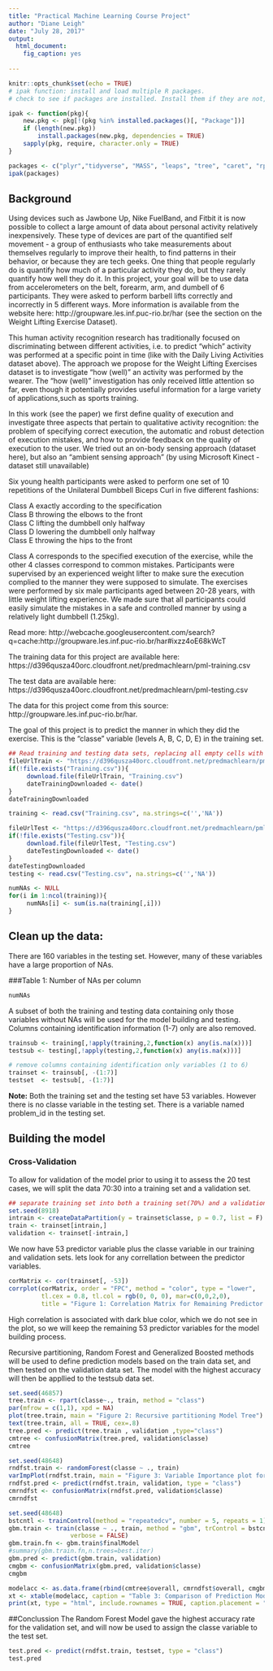 ---
title: "Practical Machine Learning Course Project"
author: "Diane Leigh"
date: "July 28, 2017"
output:
  html_document:
    fig_caption: yes
  
---

```{r setup, include=FALSE}
knitr::opts_chunk$set(echo = TRUE)
# ipak function: install and load multiple R packages.
# check to see if packages are installed. Install them if they are not, then load them into the R session.

ipak <- function(pkg){
    new.pkg <- pkg[!(pkg %in% installed.packages()[, "Package"])]
    if (length(new.pkg)) 
        install.packages(new.pkg, dependencies = TRUE)
    sapply(pkg, require, character.only = TRUE)
}

packages <- c("plyr","tidyverse", "MASS", "leaps", "tree", "caret", "rpart", "randomForest", "corrplot", "xtable", "knitr", "gbm", "rattle")
ipak(packages)
```

## Background

Using devices such as Jawbone Up, Nike FuelBand, and Fitbit it is now possible to collect a large amount of data about personal activity relatively inexpensively. These type of devices are part of the quantified self movement - a group of enthusiasts who take measurements about themselves regularly to improve their health, to find patterns in their behavior, or because they are tech geeks. One thing that people regularly do is quantify how much of a particular activity they do, but they rarely quantify how well they do it. In this project, your goal will be to use data from accelerometers on the belt, forearm, arm, and dumbell of 6 participants. They were asked to perform barbell lifts correctly and incorrectly in 5 different ways. More information is available from the website here: http://groupware.les.inf.puc-rio.br/har (see the section on the Weight Lifting Exercise Dataset).

This human activity recognition research has traditionally focused on discriminating between different activities, i.e. to predict "which" activity was performed at a specific point in time (like with the Daily Living Activities dataset above). The approach we propose for the Weight Lifting Exercises dataset is to investigate "how (well)" an activity was performed by the wearer. The "how (well)" investigation has only received little attention so far, even though it potentially provides useful information for a large variety of applications,such as sports training.

In this work (see the paper) we first define quality of execution and investigate three aspects that pertain to qualitative activity recognition: the problem of specifying correct execution, the automatic and robust detection of execution mistakes, and how to provide feedback on the quality of execution to the user. We tried out an on-body sensing approach (dataset here), but also an "ambient sensing approach" (by using Microsoft Kinect - dataset still unavailable)

Six young health participants were asked to perform one set of 10 repetitions of the Unilateral Dumbbell Biceps Curl in five different fashions: 

Class A exactly according to the specification  
Class B throwing the elbows to the front  
Class C lifting the dumbbell only halfway  
Class D lowering the dumbbell only halfway   
Class E throwing the hips to the front  

Class A corresponds to the specified execution of the exercise, while the other 4 classes correspond to common mistakes. Participants were supervised by an experienced weight lifter to make sure the execution complied to the manner they were supposed to simulate. The exercises were performed by six male participants aged between 20-28 years, with little weight lifting experience. We made sure that all participants could easily simulate the mistakes in a safe and controlled manner by using a relatively light dumbbell (1.25kg).

Read more: http://webcache.googleusercontent.com/search?q=cache:http://groupware.les.inf.puc-rio.br/har#ixzz4oE68kWcT

The training data for this project are available here:
https://d396qusza40orc.cloudfront.net/predmachlearn/pml-training.csv

The test data are available here:
https://d396qusza40orc.cloudfront.net/predmachlearn/pml-testing.csv

The data for this project come from this source: http://groupware.les.inf.puc-rio.br/har. 

The goal of this project is to predict the manner in which they did the exercise. This is the "classe" variable (levels A, B, C, D, E) in the training set. 

```{r load_data, results="asis", cache=TRUE}
## Read training and testing data sets, replacing all empty cells with NA.
fileUrlTrain <- "https://d396qusza40orc.cloudfront.net/predmachlearn/pml-training.csv"
if(!file.exists("Training.csv")){
     download.file(fileUrlTrain, "Training.csv")
     dateTrainingDownloaded <- date()
}
dateTrainingDownloaded

training <- read.csv("Training.csv", na.strings=c('','NA'))

fileUrlTest <- "https://d396qusza40orc.cloudfront.net/predmachlearn/pml-testing.csv"
if(!file.exists("Testing.csv")){
     download.file(fileUrlTest, "Testing.csv")
     dateTestingDownloaded <- date()
}
dateTestingDownloaded
testing <- read.csv("Testing.csv", na.strings=c('','NA'))

numNAs <- NULL
for(i in 1:ncol(training)){
     numNAs[i] <- sum(is.na(training[,i]))
}
```

## Clean up the data:
There are 160 variables in the testing set. However, many of these variables have a large proportion of NAs. 

###Table 1: Number of NAs per column
```{r numNAs}
numNAs
```

A subset of both the training and testing data containing only those variables without NAs will be used for the model building and testing. Columns containing identification information (1-7) only are also removed.
```{r cleanup}
trainsub <- training[,!apply(training,2,function(x) any(is.na(x)))]
testsub <- testing[,!apply(testing,2,function(x) any(is.na(x)))]

# remove columns containing identification only variables (1 to 6)
trainset <- trainsub[, -(1:7)]
testset  <- testsub[, -(1:7)]

```

**Note:** Both the training set and the testing set have 53 variables. However there is no classe variable in the testing set. There is a variable named problem_id in the testing set.

## Building the model
### Cross-Validation
To allow for validation of the model prior to using it to assess the 20 test cases, we will split the data 70:30 into a training set and a validation set.

```{r train_val}
## separate training set into both a training set(70%) and a validation set(30%).
set.seed(8918)
intrain <- createDataPartition(y = trainset$classe, p = 0.7, list = F)
train <- trainset[intrain,]
validation <- trainset[-intrain,]
```
We now have 53 predictor variable plus the classe variable in our training and validation sets. lets look for any correllation between the predictor variables.

```{r corr, results="asis", fig.width= 7, fig.height= 9}
corMatrix <- cor(trainset[, -53])
corrplot(corMatrix, order = "FPC", method = "color", type = "lower",
         tl.cex = 0.8, tl.col = rgb(0, 0, 0), mar=c(0,0,2,0), 
         title = "Figure 1: Correlation Matrix for Remaining Predictor Variables")

```

High correlation is associated with dark blue color, which we do not see in the plot, so we will keep the remaining 53 predictor variables for the model building process.

Recursive partitioning, Random Forest and Generalized Boosted methods will be used to define prediction models based on the train data set, and then tested on the validation data set. The model with the highest accuracy will then be appllied to the testsub data set.

```{r tree, fig.width= 9, fig.height= 12}
set.seed(46857)
tree.train <- rpart(classe~., train, method = "class")
par(mfrow = c(1,1), xpd = NA)
plot(tree.train, main = "Figure 2: Recursive partitioning Model Tree")
text(tree.train, all = TRUE, cex=.8)
tree.pred <- predict(tree.train , validation ,type="class")
cmtree <- confusionMatrix(tree.pred, validation$classe)
cmtree
```

```{r rndfst}
set.seed(48648)
rndfst.train <- randomForest(classe ~ ., train)
varImpPlot(rndfst.train, main = "Figure 3: Variable Importance plot for Random Forest Model")
rndfst.pred <- predict(rndfst.train, validation, type = "class")
cmrndfst <- confusionMatrix(rndfst.pred, validation$classe)
cmrndfst

```


```{r boost}
set.seed(48648)
bstcntl <- trainControl(method = "repeatedcv", number = 5, repeats = 1)
gbm.train <- train(classe ~ ., train, method = "gbm", trControl = bstcntl,
                 verbose = FALSE)
gbm.train.fn <- gbm.train$finalModel
#summary(gbm.train.fn,n.trees=best.iter)
gbm.pred <- predict(gbm.train, validation)
cmgbm <- confusionMatrix(gbm.pred, validation$classe)
cmgbm

```

```{r mdlcmp, results="asis"}
modelacc <- as.data.frame(rbind(cmtree$overall, cmrndfst$overall, cmgbm$overall), row.names = c("Recursive partitioning", "Random Forest", "Generalized Boosting"))
xt <- xtable(modelacc, caption = "Table 3: Comparison of Prediction Models", align = "cccccccc")
print(xt, type = "html", include.rownames = TRUE, caption.placement = "top")
```

##Conclussion
The Random Forest Model gave the highest accuracy rate for the validation set, and will now be used to assign the classe variable to the test set.

```{r test}
test.pred <- predict(rndfst.train, testset, type = "class")
test.pred
```

